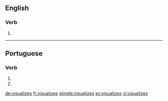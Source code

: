 ==English==

===Verb===
{{head|en|verb form}}

# {{en-third-person singular of|visualize}}

----

==Portuguese==

===Verb===
{{pt-verb-form}}

# {{conjugation of|visualizar||2|s|present|subjunctive|lang=pt}}
# {{conjugation of|visualizar||2|s|negative|imperative|lang=pt}}

[[de:visualizes]]
[[fr:visualizes]]
[[simple:visualizes]]
[[sv:visualizes]]
[[vi:visualizes]]